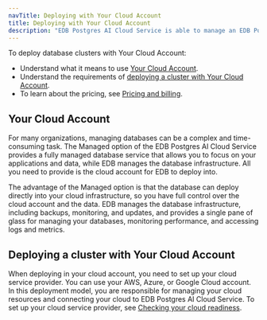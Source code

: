 ```yaml
---
navTitle: Deploying with Your Cloud Account
title: Deploying with Your Cloud Account
description: "EDB Postgres AI Cloud Service is able to manage an EDB Postgres database in your cloud."
---
```


To deploy database clusters with Your Cloud Account:

-   Understand what it means to use [Your Cloud Account](#your-cloud-account). 
-   Understand the requirements of [deploying a cluster with Your Cloud Account](#deploying-a-cluster-with-your-cloud-account). 
-   To learn about the pricing, see [Pricing and billing](/edb-postgres-ai/cloud-service/references/pricing_and_billing/).


## Your Cloud Account

For many organizations, managing databases can be a complex and time-consuming task. The Managed option of the EDB Postgres AI Cloud Service provides a fully managed database service that allows you to focus on your applications and data, while EDB manages the database infrastructure. All you need to provide is the cloud account for EDB to deploy into.

The advantage of the Managed option is that the database can deploy directly into your cloud infrastructure, so you have full control over the cloud account and the data. EDB manages the database infrastructure, including backups, monitoring, and updates, and provides a single pane of glass for managing your databases, monitoring performance, and accessing logs and metrics.

## Deploying a cluster with Your Cloud Account

When deploying in your cloud account, you need to set up your cloud service provider. You can use your AWS, Azure, or Google Cloud account. In this deployment model, you are responsible for managing your cloud resources and connecting your cloud to EDB Postgres AI Cloud Service. To set up your cloud service provider, see [Checking your cloud readiness](/edb-postgres-ai/cloud-service/getting_started/your_cloud_account/preparing_cloud_account/). 
